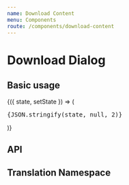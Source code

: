 ```yaml
---
name: Download Content
menu: Components
route: /components/download-content
---
```



# Download Dialog

## Basic usage

<Playground>
  <State
    initial={{}}
  >
    {({ state, setState }) => (
      <React.Fragment>
        <div>
          <pre>{JSON.stringify(state, null, 2)}</pre>
        </div>
        <div style={{ maxWidth: '400px', margin: '0 auto' }}>
          <DownloadContent />
        </div>
      </React.Fragment>
    )}
  </State>
</Playground>

## API

<Props of={DownloadContent} />

## Translation Namespace

<NameSpace name="DownloadContent" />
